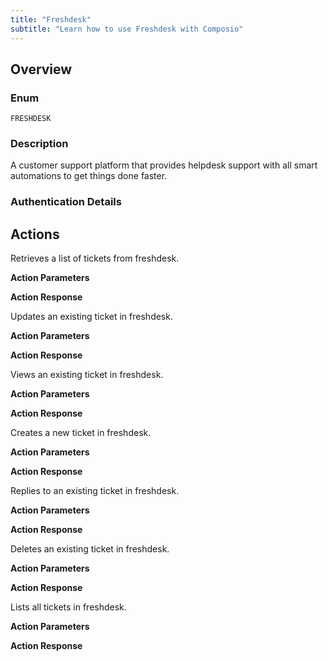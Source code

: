 ```yaml
---
title: "Freshdesk"
subtitle: "Learn how to use Freshdesk with Composio"
---
```



## Overview

### Enum
`FRESHDESK`

### Description
A customer support platform that provides helpdesk support with all
    smart automations to get things done faster.

### Authentication Details

<Accordion title="BASIC">
<ParamField path="password" type="string" required={true}>
</ParamField>

<ParamField path="subdomain" type="string" required={true}>
</ParamField>

<ParamField path="username" type="string" required={true}>
</ParamField>

</Accordion>


## Actions

<AccordionGroup>
<Accordion title="FRESHDESK_GET_TICKETS">
Retrieves a list of tickets from freshdesk.

**Action Parameters**

<ParamField path="page" type="integer" default="1">
</ParamField>

<ParamField path="per_page" type="integer" default="30">
</ParamField>

<ParamField path="filter" type="string">
</ParamField>

<ParamField path="status" type="integer">
</ParamField>

<ParamField path="priority" type="integer">
</ParamField>

<ParamField path="requester_id" type="integer">
</ParamField>

<ParamField path="email" type="string">
</ParamField>

<ParamField path="group_id" type="integer">
</ParamField>

<ParamField path="agent_id" type="integer">
</ParamField>

<ParamField path="sort_by" type="string">
</ParamField>

<ParamField path="sort_order" type="string">
</ParamField>

<ParamField path="created_since" type="string">
</ParamField>


**Action Response**

<ParamField path="data" type="object">
</ParamField>

<ParamField path="successful" type="boolean">
</ParamField>

<ParamField path="error" type="">
</ParamField>

</Accordion>

<Accordion title="FRESHDESK_UPDATE_TICKET">
Updates an existing ticket in freshdesk.

**Action Parameters**

<ParamField path="ticket_id" type="integer" required={true}>
</ParamField>

<ParamField path="name" type="string">
</ParamField>

<ParamField path="requester_id" type="integer">
</ParamField>

<ParamField path="email" type="string">
</ParamField>

<ParamField path="facebook_id" type="string">
</ParamField>

<ParamField path="phone" type="string">
</ParamField>

<ParamField path="twitter_id" type="string">
</ParamField>

<ParamField path="unique_external_id" type="string">
</ParamField>

<ParamField path="subject" type="string" required={true}>
</ParamField>

<ParamField path="type" type="string" required={true}>
</ParamField>

<ParamField path="status" type="integer" default="2">
</ParamField>

<ParamField path="priority" type="integer" default="1">
</ParamField>

<ParamField path="description" type="string">
</ParamField>

<ParamField path="responder_id" type="integer">
</ParamField>

<ParamField path="attachments" type="array">
</ParamField>

<ParamField path="custom_fields" type="object">
</ParamField>

<ParamField path="due_by" type="string">
</ParamField>

<ParamField path="email_config_id" type="integer">
</ParamField>

<ParamField path="fr_due_by" type="string">
</ParamField>

<ParamField path="group_id" type="integer">
</ParamField>

<ParamField path="parent_id" type="integer">
</ParamField>

<ParamField path="product_id" type="integer">
</ParamField>

<ParamField path="source" type="integer" default="2">
</ParamField>

<ParamField path="tags" type="array">
</ParamField>

<ParamField path="company_id" type="integer">
</ParamField>

<ParamField path="internal_agent_id" type="integer">
</ParamField>

<ParamField path="internal_group_id" type="integer">
</ParamField>

<ParamField path="lookup_parameter" type="string">
</ParamField>


**Action Response**

<ParamField path="data" type="object">
</ParamField>

<ParamField path="successful" type="boolean">
</ParamField>

<ParamField path="error" type="">
</ParamField>

</Accordion>

<Accordion title="FRESHDESK_VIEW_TICKET">
Views an existing ticket in freshdesk.

**Action Parameters**

<ParamField path="ticket_id" type="integer" required={true}>
</ParamField>


**Action Response**

<ParamField path="data" type="object">
</ParamField>

<ParamField path="successful" type="boolean">
</ParamField>

<ParamField path="error" type="">
</ParamField>

</Accordion>

<Accordion title="FRESHDESK_CREATE_TICKET">
Creates a new ticket in freshdesk.

**Action Parameters**

<ParamField path="name" type="string">
</ParamField>

<ParamField path="requester_id" type="integer">
</ParamField>

<ParamField path="email" type="string">
</ParamField>

<ParamField path="facebook_id" type="string">
</ParamField>

<ParamField path="phone" type="string">
</ParamField>

<ParamField path="twitter_id" type="string">
</ParamField>

<ParamField path="unique_external_id" type="string">
</ParamField>

<ParamField path="subject" type="string" required={true}>
</ParamField>

<ParamField path="status" type="integer" default="2">
</ParamField>

<ParamField path="priority" type="integer" default="1">
</ParamField>

<ParamField path="description" type="string" required={true}>
</ParamField>

<ParamField path="responder_id" type="integer">
</ParamField>

<ParamField path="attachments" type="array">
</ParamField>

<ParamField path="cc_emails" type="array">
</ParamField>

<ParamField path="custom_fields" type="object">
</ParamField>

<ParamField path="due_by" type="string">
</ParamField>

<ParamField path="email_config_id" type="integer">
</ParamField>

<ParamField path="fr_due_by" type="string">
</ParamField>

<ParamField path="group_id" type="integer">
</ParamField>

<ParamField path="product_id" type="integer">
</ParamField>

<ParamField path="source" type="integer" default="2">
</ParamField>

<ParamField path="tags" type="array">
</ParamField>

<ParamField path="company_id" type="integer">
</ParamField>

<ParamField path="internal_agent_id" type="integer">
</ParamField>

<ParamField path="internal_group_id" type="integer">
</ParamField>

<ParamField path="lookup_parameter" type="string">
</ParamField>


**Action Response**

<ParamField path="data" type="object">
</ParamField>

<ParamField path="successful" type="boolean">
</ParamField>

<ParamField path="error" type="">
</ParamField>

</Accordion>

<Accordion title="FRESHDESK_REPLY_TICKET">
Replies to an existing ticket in freshdesk.

**Action Parameters**

<ParamField path="ticket_id" type="integer" required={true}>
</ParamField>

<ParamField path="body" type="string" required={true}>
</ParamField>

<ParamField path="cc_emails" type="array">
</ParamField>

<ParamField path="bcc_emails" type="array">
</ParamField>

<ParamField path="attachments" type="array">
</ParamField>


**Action Response**

<ParamField path="data" type="object">
</ParamField>

<ParamField path="successful" type="boolean">
</ParamField>

<ParamField path="error" type="">
</ParamField>

</Accordion>

<Accordion title="FRESHDESK_DELETE_TICKET">
Deletes an existing ticket in freshdesk.

**Action Parameters**

<ParamField path="ticket_id" type="integer" required={true}>
</ParamField>


**Action Response**

<ParamField path="data" type="object">
</ParamField>

<ParamField path="successful" type="boolean">
</ParamField>

<ParamField path="error" type="">
</ParamField>

</Accordion>

<Accordion title="FRESHDESK_LIST_ALL_TICKETS">
Lists all tickets in freshdesk.

**Action Parameters**



**Action Response**

<ParamField path="data" type="object">
</ParamField>

<ParamField path="successful" type="boolean">
</ParamField>

<ParamField path="error" type="">
</ParamField>

</Accordion>

</AccordionGroup>
